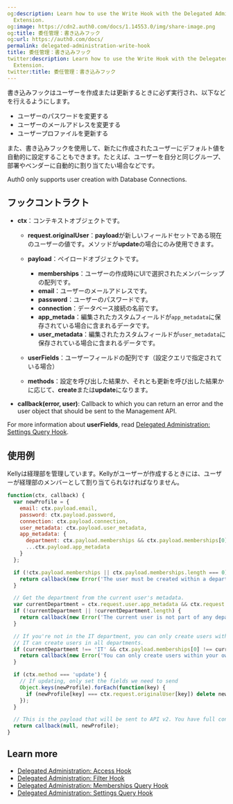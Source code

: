 ```yaml
---
og:description: Learn how to use the Write Hook with the Delegated Administration
  Extension.
og:image: https://cdn2.auth0.com/docs/1.14553.0/img/share-image.png
og:title: 委任管理：書き込みフック
og:url: https://auth0.com/docs/
permalink: delegated-administration-write-hook
title: 委任管理：書き込みフック
twitter:description: Learn how to use the Write Hook with the Delegated Administration
  Extension.
twitter:title: 委任管理：書き込みフック
---
```


書き込みフックはユーザーを作成または更新するときに必ず実行され、以下などを行えるようにします。

* ユーザーのパスワードを変更する
* ユーザーのメールアドレスを変更する
* ユーザープロファイルを更新する

また、書き込みフックを使用して、新たに作成されたユーザーにデフォルト値を自動的に設定することもできます。たとえば、ユーザーを自分と同じグループ、部署やベンダーに自動的に割り当てたい場合などです。

<Warning>

Auth0 only supports user creation with Database Connections.

</Warning>

## フックコントラクト

* **ctx**：コンテキストオブジェクトです。

  + **request.originalUser**：**payload**が新しいフィールドセットである現在のユーザーの値です。メソッドが**update**の場合にのみ使用できます。
  + **payload**：ペイロードオブジェクトです。

    - **memberships**：ユーザーの作成時にUIで選択されたメンバーシップの配列です。
    - **email**：ユーザーのメールアドレスです。
    - **password**：ユーザーのパスワードです。
    - **connection**：データベース接続の名前です。
    - **app_metada**：編集されたカスタムフィールドが`app_metadata`に保存されている場合に含まれるデータです。
    - **user_metadata**：編集されたカスタムフィールドが`user_metadata`に保存されている場合に含まれるデータです。
  + **userFields**：ユーザーフィールドの配列です（設定クエリで指定されている場合）
  + **methods**：設定を呼び出した結果か、それとも更新を呼び出した結果かに応じて、**create**または**update**になります。
* **callback(error, user)**: Callback to which you can return an error and the user object that should be sent to the <Tooltip tip="Management API: A product to allow customers to perform administrative tasks." cta="View Glossary" href="/docs/glossary?term=Management+API">Management API</Tooltip>.

For more information about **userFields**, read [Delegated Administration: Settings Query Hook](/docs/customize/extensions/delegated-administration-extension/delegated-administration-hooks/delegated-administration-settings-query-hook).

## 使用例

Kellyは経理部を管理しています。Kellyがユーザーが作成するときには、ユーザーが経理部のメンバーとして割り当てられなければなりません。

```javascript lines expandable
function(ctx, callback) {
  var newProfile = {
    email: ctx.payload.email,
    password: ctx.payload.password,
    connection: ctx.payload.connection,
    user_metadata: ctx.payload.user_metadata,
    app_metadata: {
      department: ctx.payload.memberships && ctx.payload.memberships[0],
      ...ctx.payload.app_metadata
    }
  };

  if (!ctx.payload.memberships || ctx.payload.memberships.length === 0) {
    return callback(new Error('The user must be created within a department.'));
  }

  // Get the department from the current user's metadata.
  var currentDepartment = ctx.request.user.app_metadata && ctx.request.user.app_metadata.department;
  if (!currentDepartment || !currentDepartment.length) {
    return callback(new Error('The current user is not part of any department.'));
  }

  // If you're not in the IT department, you can only create users within your own department.
  // IT can create users in all departments.
  if (currentDepartment !== 'IT' && ctx.payload.memberships[0] !== currentDepartment) {
    return callback(new Error('You can only create users within your own department.'));
  }

  if (ctx.method === 'update') {
    // If updating, only set the fields we need to send
    Object.keys(newProfile).forEach(function(key) {
      if (newProfile[key] === ctx.request.originalUser[key]) delete newProfile[key];
    });
  }

  // This is the payload that will be sent to API v2. You have full control over how the user is created in API v2.
  return callback(null, newProfile);
}
```






## Learn more

* [Delegated Administration: Access Hook](/docs/customize/extensions/delegated-administration-extension/delegated-administration-hooks/delegated-administration-access-hook)
* [Delegated Administration: Filter Hook](/docs/customize/extensions/delegated-administration-extension/delegated-administration-hooks/delegated-administration-filter-hook)
* [Delegated Administration: Memberships Query Hook](/docs/customize/extensions/delegated-administration-extension/delegated-administration-hooks/delegated-administration-memberships-query-hook)
* [Delegated Administration: Settings Query Hook](/docs/customize/extensions/delegated-administration-extension/delegated-administration-hooks/delegated-administration-settings-query-hook)